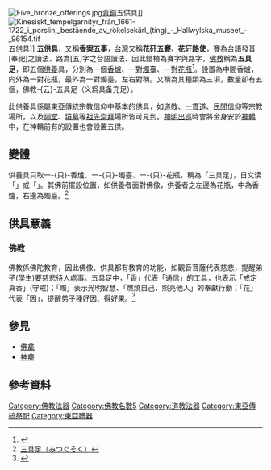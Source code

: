 {{Infobox East Asian
|title=五具足
|img        =File:Spirit tablet Of Qing Emperors 01.JPG
|imgwidth   = 
|caption    = [[景泰藍|景泰藍]]五供具
<!-- 中文 -->
|chinesetitle=
|chinese=
|tradchi=五具足
|simpchi=五具足
|zhuyin=ㄨˇㄐㄩˋㄗㄨˊ
|pinyin=wǔjùzú
|typy=
|wg=
|chinesetext=
<!-- 日文 -->
|japanesetitle=
|kanji=五具足
|kana=ごぐそく
|romaji=Ｇogusoku
|japanesetext=
<!-- 琉球語 -->
|ryutitle=
|ryuhanji=
|ryukana=
|ryuromaji=
}}
[[File:Five_bronze_offerings.jpg|thumb]][[青銅|青銅]]五供具]]
[[File:Kinesiskt_tempelgarnityr_från_1661-1722_i_porslin,_bestående_av_rökelsekärl_(ting)_-_Hallwylska_museet_-_96154.tif|thumb]]五供具]]
'''五供具'''，又稱'''香案五事'''，[[台灣|台灣]]又稱'''花矸五賽'''、'''花矸路使'''，賽為台語發音[奉祀]之讀法、路為[五]字之台語讀法、因此錯植為賽字與路字，[[佛教|佛教]]稱為'''五具足'''，即五個[[供養|供養]]具，分別為一個[[香爐|香爐]]、一對[[燭臺|燭臺]]、一對[[花瓶|花瓶]]<ref>{{Cite web |url=https://zh.wikisource.org/zh-hant/%E4%BD%9B%E5%AD%B8%E5%A4%A7%E8%BE%AD%E5%85%B8/%E4%BA%94%E5%85%B7%E8%B6%B3 |title=維基文庫：佛學大辭典/五具足 |accessdate=2017-02-12 |archive-date=2019-02-21 |archive-url=https://web.archive.org/web/20190221215014/https://zh.wikisource.org/zh-hant/%E4%BD%9B%E5%AD%B8%E5%A4%A7%E8%BE%AD%E5%85%B8/%E4%BA%94%E5%85%B7%E8%B6%B3 |dead-url=no }}</ref>。設置為中間香爐，向外為一對花瓶，最外為一對燭臺，左右對稱。又稱為其種類為三項，數量卻有五個，佛教-{云}-五具足（{{lj|具足|具足}}义爲具备充足）。

此供養具係屬東亞傳統宗教信仰中基本的供具，如[[道教|道教]]、[[一貫道|一貫道]]、[[民間信仰|民間信仰]]等宗教場所，以及[[祠堂|祠堂]]、[[墳墓|墳墓]]等[[祖先崇拜|祖先崇拜]]場所皆可見到。[[聖駕巡遊|神明出巡]]時會將金身安於[[神轎|神轎]]中，在神轎前有的設置也會設置五供。

==變體==
{{main|{{lj|三具足 (佛教)|三具足|三具足}}}}
供養具只取一-{只}-香爐、一-{只}-燭臺、一-{只}-花瓶，稱為「三具足」，日文读「{{lang|ja|みつぐそく}}」或「{{lang|ja|さんぐそく}}」。其佛前擺設位置，如供養者面對佛像，供養者之左邊為花瓶，中為香爐，右邊為燭臺。<ref>[http://ikebanaspace.com/dbf/profile.cgi?page=30&key=%82%A2%82%AF%82%CE%82%C8%95S%89%C8&label=7&hor=1&max=5&tpl=pedia&width=100% 三具足（みつぐそく）]{{Dead link}}</ref>

==供具意義==
===佛教===
佛教係佛陀教育，因此佛像、供具都有教育的功能，如觀音菩薩代表慈悲，提醒弟子(學生)要慈悲待人處事。五具足中，「香」代表「通信」的工具，也表示「戒定真香」(守戒)；「燭」表示光明智慧、「燃燒自己，照亮他人」的奉獻行動；「花」代表「因」，提醒弟子種好因、得好果。<ref>{{Cite web |url=https://www.youtube.com/watch?v=eucI4WrWny8 |title=種種供具表法的意思-淨空法師專集網 |accessdate=2017-11-04 |archive-date=2019-02-21 |archive-url=https://web.archive.org/web/20190221215014/https://www.youtube.com/watch?v=eucI4WrWny8 |dead-url=no }}</ref>

==參見==
*[[佛龕|佛龕]]
*[[神龕|神龕]]

==參考資料==

[[Category:佛教法器|Category:佛教法器]]
[[Category:佛教名數5|Category:佛教名數5]]
[[Category:道教法器|Category:道教法器]]
[[Category:東亞傳統祭祀|Category:東亞傳統祭祀]]
[[Category:東亞禮器|Category:東亞禮器]]